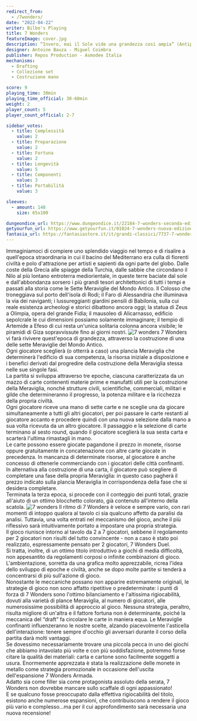 ```yaml
---
redirect_from:
  - /7wonders/
date: "2022-04-22"
writer: Bilbo's Playing
title: 7 Wonders
featureImage: cover.jpg
description: “Invero, mai il Sole vide una grandezza così ampia” (Antipatro di Sidone)
designer: Antoine Bauza - Miguel Coimbra
publisher: Repos Production - Asmodee Italia
mechanisms:
  - Drafting
  - Collezione set
  - Costruzione mano

score: 9
playing_time: 30min
playing_time_official: 30-60min
weight: 2
player_count: 5
player_count_official: 2-7

sidebar_votes:
  - title: Complessità
    value: 2
  - title: Preparazione
    value: 2
  - title: Fortuna
    value: 2
  - title: Longevità
    value: 5
  - title: Componenti
    value: 3
  - title: Portabilità
    value: 3

sleeves:
  - amount: 148
    size: 65x100

dungeondice_url: https://www.dungeondice.it/22184-7-wonders-seconda-edizione.html
getyourfun_url: https://www.getyourfun.it/01024-7-wonders-nuova-edizione-grandi-classici.html
fantasia_url: https://fantasiastore.it/it/grandi-classici/7737-7-wonders.html
---
```


<Setting>
  Immaginiamoci di compiere uno splendido viaggio nel tempo e di risalire a
  quell'epoca straordinaria in cui il bacino del Mediterrano era culla di
  fiorenti civiltà e polo d'attrazione per artisti e sapienti da ogni parte del
  globo. Dalle coste della Grecia alle spiagge della Turchia, dalle sabbie che
  circondano il Nilo al più lontano entroterra mediorientale, in queste terre
  baciate dal sole e dall'abbondanza sorsero i più grandi tesori architettonici
  di tutti i tempi e passati alla storia come le Sette Meraviglie del Mondo
  Antico. Il Colosso che troneggiava sul porto dell'isola di Rodi; il Faro di
  Alessandria che illuminava la via dei naviganti; i lussureggianti giardini
  pensili di Babilonia, sulla cui reale esistenza archeologi e storici dibattono
  ancora oggi; la statua di Zeus a Olimpia, opera del grande Fidia; il mausoleo
  di Alicarnasso, edificio sepolcrale le cui dimensioni possiamo solamente
  immaginare; il tempio di Artemide a Efeso di cui resta un'unica solitaria
  colonna ancora visibile; le piramidi di Giza sopravvissute fino ai giorni
  nostri.
</Setting>

<img src="./game1.jpg" alt="7 wonders" />

<Rules>
  7 Wonders vi farà rivivere quest'epoca di grandezza, attraverso la costruzione
  di una delle sette Meraviglie del Mondo Antico.
  <br />
  Ogni giocatore sceglierà (o otterrà a caso) una plancia Meraviglia che
  determinerà l'edificio di sua competenza, la risorsa iniziale a disposizione e
  i benefici derivati dal progredire della costruzione della Meraviglia stessa
  nelle sue singole fasi.
  <br />
  La partita si sviluppa attraverso tre epoche, ciascuna caratterizzata da un
  mazzo di carte contenenti materie prime e manufatti utili per la costruzione
  della Meraviglia, nonché strutture civili, scientifiche, commerciali, militari
  e gilde che determineranno il progresso, la potenza militare e la ricchezza
  della propria civiltà.
  <br />
  Ogni giocatore riceve una mano di sette carte e ne sceglie una da giocare
  simultaneamente a tutti gli altri giocatori, per poi passare le carte restanti
  al giocatore accanto e procedere quindi con una nuova selezione dalla mano a
  sua volta ricevuta da un altro giocatore. Il passaggio e la selezione di carte
  terminano al sesto round, quando il giocatore sceglierà la sua sesta carta e
  scarterà l'ultima rimastagli in mano.
  <br />
  Le carte possono essere giocate pagandone il prezzo in monete, risorse oppure
  gratuitamente in concatenazione con altre carte giocate in precedenza. In
  mancanza di determinate risorse, al giocatore è anche concesso di ottenerle
  commerciando con i giocatori delle città confinanti.
  <br />
  In alternativa alla costruzione di una carta, il giocatore può scegliere di
  completare una fase della propria Meraviglia: in questo caso pagherà il prezzo
  indicato sulla plancia Meraviglia in corrispondenza della fase che si desidera
  completare.
  <br />
  Terminata la terza epoca, si procede con il conteggio dei punti totali, grazie
  all'aiuto di un ottimo blocchetto colorato, già contenuto all'interno della
  scatola.
</Rules>

<img src="./game2.jpg" alt="7 wonders" />

<Feedback>
  Il ritmo di 7 Wonders è veloce e sempre vario, con rari momenti di intoppo
  qualora al tavolo ci sia qualcuno affetto da paralisi da analisi. Tuttavia,
  una volta entrati nel meccanismo del gioco, anche il più riflessivo sarà
  intuitivamente portato a impostare una propria strategia.
  <br />
  Il gioco riunisce intorno al tavolo da 2 a 7 giocatori, sebbene il regolamento
  per 2 giocatori non risulti del tutto convincente - non a caso è stato poi
  realizzato, espressamente pensato per 2 giocatori, 7 Wonders Duel.
  <br />
  Si tratta, inoltre, di un ottimo titolo introduttivo a giochi di media
  difficoltà, non appesantito da regolamenti corposi o infinite combinazioni di
  gioco.
  <br />
  L'ambientazione, sorretta da una grafica molto apprezzabile, ricrea l'idea
  dello sviluppo di epoche e civiltà, anche se dopo molte partite si tenderà a
  concentrarsi di più sull'azione di gioco.
  <br />
  Nonostante le meccaniche possano non apparire estremamente originali, le
  strategie di gioco non sono affatto ripetitive o predeterminate: i punti di
  forza di 7 Wonders sono l'ottimo bilanciamento e l'altissima rigiocabilità,
  dovuti alla varietà di plance Meraviglia, al numero di giocatori, alle
  numerosissime possibilità di approccio al gioco. Nessuna strategia, peraltro,
  risulta migliore di un'altra e il fattore fortuna non è determinante, poiché
  la meccanica del “draft” fa circolare le carte in maniera equa. Le Meraviglie
  confinanti influenzeranno le nostre scelte, alzando piacevolmente l'asticella
  dell'interazione: tenere sempre d'occhio gli avversari durante il corso della
  partita darà molti vantaggi.
  <br />
  Se dovessimo necessariamente trovare una piccola pecca in uno dei giochi che
  abbiamo intavolato più volte e con più soddisfazione, potremmo forse citare la
  qualità dei materiali: carta e cartone sono facilmente soggetti a usura.
  Enormemente apprezzata è stata la realizzazione delle monete in metallo come
  strategia promozionale in occasione dell'uscita dell'espansione 7 Wonders
  Armada.
  <br />
  Adatto sia come filler sia come protagonista assoluto della serata, 7 Wonders
  non dovrebbe mancare sullo scaffale di ogni appassionato!
  <br />E se qualcuno fosse preoccupato dalla effettiva rigiocabilità del titolo,
  esistono anche numerose espansioni, che contribuiscono a rendere il gioco più vario
  e complesso…ma per il cui approfondimento sarà necessaria una nuova recensione!
</Feedback>

<Instagram id="CcpZIO8Dxwt" />
